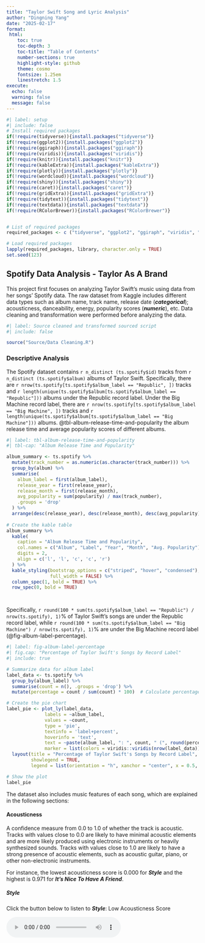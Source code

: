 ```yaml
---
title: "Taylor Swift Song and Lyric Analysis"
author: "Dingning Yang"
date: "2025-02-17"
format: 
 html:
    toc: true
    toc-depth: 3
    toc-title: "Table of Contents"
    number-sections: true
    highlight-style: github
    theme: cosmo
    fontsize: 1.25em
    linestretch: 1.5
execute:
  echo: false
  warning: false
  message: false
---
```


```r
#| label: setup
#| include: false
# Install required packages
if(!require(tidyverse)){install.packages("tidyverse")}
if(!require(ggplot2)){install.packages("ggplot2")}
if(!require(ggiraph)){install.packages("ggiraph")}
if(!require(viridis)){install.packages("viridis")}
if(!require(knitr)){install.packages("knitr")}
if(!require(kableExtra)){install.packages("kableExtra")}
if(!require(plotly)){install.packages("plotly")}
if(!require(wordcloud)){install.packages("wordcloud")}
if(!require(shiny)){install.packages("shiny")}
if(!require(caret)){install.packages("caret")}
if(!require(gridExtra)){install.packages("gridExtra")}
if(!require(tidytext)){install.packages("tidytext")}
if(!require(textdata)){install.packages("textdata")}
if(!require(RColorBrewer)){install.packages("RColorBrewer")}


# List of required packages
required_packages <- c ("tidyverse", "ggplot2", "ggiraph", "viridis", "knitr", "kableExtra", "plotly", "wordcloud", "shiny","caret","gridExtra", "tidytext", "textdata", "RColorBrewer")

# Load required packages
lapply(required_packages, library, character.only = TRUE)
set.seed(123)

```

## Spotify Data Analysis - Taylor As A Brand

This project first focuses on analyzing Taylor Swift's music using data from her songs' Spotify data. The raw dataset from Kaggle includes different data types such as album name, track name, release date (***categorical***); acousticness, danceability, energy, popularity scores (***numeric***), etc. Data cleaning and transformation were performed before analyzing the data.

```r
#| label: Source cleaned and transformed sourced script
#| include: false

source("Source/Data Cleaning.R")

```

### Descriptive Analysis

The Spotify dataset contains `r n_distinct (ts.spotify$id)` tracks from `r n_distinct (ts.spotify$album)` albums of Taylor Swift. Specifically, there are `r nrow(ts.spotify[ts.spotify$album_label == "Republic", ])` tracks and `r length(unique(ts.spotify$album[ts.spotify$album_label == "Republic"]))` albums under the Republic record label. Under the Big Machine record label, there are `r nrow(ts.spotify[ts.spotify$album_label == "Big Machine", ])` tracks and `r length(unique(ts.spotify$album[ts.spotify$album_label == "Big Machine"]))` albums. @tbl-album-release-time-and-popularity the album release time and average popularity scores of different albums.

```r
#| label: tbl-album-release-time-and-popularity
#| tbl-cap: "Album Release Time and Popularity"

album_summary <- ts.spotify %>%
  mutate(track_number = as.numeric(as.character(track_number))) %>% 
  group_by(album) %>%
  summarise(
    album_label = first(album_label),
    release_year = first(release_year),
    release_month = first(release_month),
    avg_popularity = sum(popularity) / max(track_number),
    .groups = 'drop'
  ) %>%
  arrange(desc(release_year), desc(release_month), desc(avg_popularity))
  
# Create the kable table
album_summary %>%
  kable(
    caption = "Album Release Time and Popularity",
    col.names = c("Album", "Label", "Year", "Month", "Avg. Popularity"),
    digits = 2,
    align = c('l', 'l', 'c', 'c', 'r')
  ) %>%
  kable_styling(bootstrap_options = c("striped", "hover", "condensed"),
                full_width = FALSE) %>%
  column_spec(1, bold = TRUE) %>%
  row_spec(0, bold = TRUE)




```

Specifically, `r round(100 * sum(ts.spotify$album_label == "Republic") / nrow(ts.spotify), 1)`% of Taylor Swift's songs are under the Republic record label, while `r round(100 * sum(ts.spotify$album_label == "Big Machine") / nrow(ts.spotify), 1)`% are under the Big Machine record label (@fig-album-label-percentage).

```r
#| label: fig-album-label-percentage
#| fig.cap: "Percentage of Taylor Swift's Songs by Record Label"
#| include: true

# Summarize data for album label
label_data <- ts.spotify %>%
  group_by(album_label) %>%
  summarise(count = n(), .groups = 'drop') %>%
  mutate(percentage = count / sum(count) * 100)  # Calculate percentage

# Create the pie chart
label_pie <- plot_ly(label_data, 
              labels = ~album_label, 
              values = ~count, 
              type = 'pie', 
              textinfo = 'label+percent', 
              hoverinfo = 'text', 
              text = ~paste(album_label, ": ", count, " (", round(percentage, 1), "%)", sep = ""),
              marker = list(colors = viridis::viridis(nrow(label_data)))) %>%
  layout(title = "Percentage of Taylor Swift's Songs by Record Label",
         showlegend = TRUE,
         legend = list(orientation = "h", xanchor = "center", x = 0.5, y = -0.2))

# Show the plot
label_pie

```


The dataset also includes music features of each song, which are explained in the following sections:

#### Acousticness

A confidence measure from 0.0 to 1.0 of whether the track is acoustic. Tracks with values close to 0.0 are likely to have minimal acoustic elements and are more likely produced using electronic instruments or heavily synthesized sounds. Tracks with values close to 1.0 are likely to have a strong presence of acoustic elements, such as acoustic guitar, piano, or other non-electronic instruments.

For instance, the lowest acousticness score is 0.000 for ***Style*** and the highest is 0.971 for ***It’s Nice To Have A Friend***.

##### Style

Click the button below to listen to ***Style***: Low Acousticness Score

<audio controls>

<source src="audio/Taylor Swift - Style.mp3" type="audio/mpeg">

Your browser does not support the audio element. </audio>

##### It's Nice To Have A Friend

Click the button below to listen to ***It's Nice To Have A Friend***: High Acousticness Score

<audio controls>

<source src="audio/Taylor Swift - It's Nice To Have A Friend.mp3" type="audio/mpeg">

Your browser does not support the audio element. </audio>

##### Summary

Specifically, the average acousticness score of Taylor Swift's songs is `r round(mean(ts.spotify$acousticness), 2)`(*SD* = `r round(sd(ts.spotify$acousticness, na.rm = TRUE), 1)`).

#### Danceability

Danceability describes how suitable a track is for dancing based on a combination of musical elements including tempo, rhythm stability, beat strength, and overall regularity. A value of 0.0 is least danceable and 1.0 is most danceable.

For instance, the lowest danceability score is 0.175 for ***epiphany*** and the highest is 0.897 for ***I Think He Knows***.

##### epiphany

Click the button below to listen to ***epiphany***: Low Danceability Score

<audio controls>

<source src="audio/Taylor Swift - epiphany.mp3" type="audio/mpeg">

Your browser does not support the audio element. </audio>

##### I Think He Knows

Click the button below to listen to ***I Think He Knows***: High Danceability Score

<audio controls>

<source src="audio/Taylor Swift - I Think He Knows.mp3" type="audio/mpeg">

Your browser does not support the audio element. </audio>

##### Summary
Specifically, the average danceability score of Taylor Swift's songs is `r round(mean(ts.spotify$danceability), 2)`(*SD* = `r round(sd(ts.spotify$danceability, na.rm = TRUE), 1)`).


#### Energy

Energy is a measure from 0.0 to 1.0 and represents a perceptual measure of intensity and activity. Typically, energetic tracks feel fast, loud, and noisy.

For instance, the lowest energy score is 0.118 for ***State Of Grace - Acoustic*** and the highest is 0.948 for ***Haunted***.

##### State Of Grace - Acoustic

Click the button below to listen to ***State Of Grace - Acoustic***: Low Energy Score

<audio controls>

<source src="audio/Taylor Swift - State Of Grace (Acoustic Version) (Taylor's Version).mp3" type="audio/mpeg">

Your browser does not support the audio element. </audio>

##### Haunted

Click the button below to listen to ***Haunted***: High Energy Score

<audio controls>

<source src="audio/Taylor Swift - Haunted.mp3" type="audio/mpeg">

Your browser does not support the audio element. </audio>

##### Summary
Specifically, the average energy score of Taylor Swift's songs is `r round(mean(ts.spotify$energy), 2)`(*SD* = `r round(sd(ts.spotify$energy, na.rm = TRUE), 1)`).


#### Liveness

Liveness detects the presence of an audience in the recording. Higher liveness values represent an increased probability that the track was performed live. A value above 0.8 provides strong likelihood that the track is live.

For instance, the lowest liveness score is 0.034 for ***I Knew You Were Trouble*** and the highest is 0.931 for ***Better Than Revenge - Live/2011***.

##### I Knew You Were Trouble

Click the button below to listen to ***I Knew You Were Trouble***: Low Liveness Score

<audio controls>

<source src="audio/Taylor Swift - I Knew You Were Trouble (Taylor's Version).mp3" type="audio/mpeg">


##### Better Than Revenge - Live/2011

Click the button below to listen to ***Better Than Revenge - Live/2011***: High Liveness Score

<audio controls>

<source src="audio/Taylor Swift - Better Than Revenge (Live2011).mp3" type="audio/mpeg">

##### Summary

Specifically, the average liveness score of Taylor Swift's songs is `r round(mean(ts.spotify$liveness), 2)`(*SD* = `r round(sd(ts.spotify$liveness, na.rm = TRUE), 1)`). It is notable that most albums have a liveness score close to 0, indicating that the majority of the songs are studio albums rather than live recordings. Nevertheless, it is possible that the same song may have different versions, such as live versions, acoustic versions, or remixes, which may have higher liveness scores. For instance, ***I Knew You Were Trouble*** has multiple live versions. Here is an example from reputation Stadium tour (Oct 19, 2018):

<video width="320" height="240" controls>
     <source src="audio/IKYWT live2018.mp4" type="video/mp4">
     Your browser does not support the video tag.
   </video>
   
   
#### Valence

A measure from 0.0 to 1.0 describing the musical positiveness conveyed by a track. Tracks with high valence sound more positive (e.g. happy, cheerful, euphoric), while tracks with low valence sound more negative (e.g. sad, depressed, angry).

For instance, the lowest valence score is 0.153 for ***Maroon*** and the highest is 0.943 for ***Shake It Off***.

##### Maroon

Click the button below to listen to ***Maroon***: Low Valence Score

<audio controls>

<source src="audio/Taylor Swift - Maroon.mp3" type="audio/mpeg">



##### Shake It Off

Click the button below to listen to ***Shake It Off***: High Valence Score

<audio controls>

<source src="audio/Taylor Swift - Shake It Off.mp3" type="audio/mpeg">

##### Summary

Specifically, the average valence score of Taylor Swift's songs is `r round(mean(ts.spotify$valence), 2)`(*SD* = `r round(sd(ts.spotify$valence, na.rm = TRUE), 1)`). This indicates that her songs are slightly skewed towards negative emotions. 


It is reasonable to conclude that the song ***Maroon*** has a low valence score based on the the lyrics and the muse of the song. Specifically, the lyrics are proven to be related to several plots in a book called "*The Seven Husbands of Evelyn Hugo*" by Taylor Jenkins Reid. The novel follows Evelyn rose from poverty to become a major star in the 1950s-60s, navigating the complicated world of Hollywood while hiding her true identity as a bisexual Cuban woman by seven marriages. "*The rust that grew between telephone*" is a metaphor for the distance between Evelyn and Celia when they experienced public love blackouts, and the "maroon" color is a symbol of both the joy they shared together (drinking wine) and pain that Evelyn has experienced. The book is claimed to be paralleled with Taylor Swift's life about her beard romantic relationships and love blackout with the New York muse Karlie Kloss. Karlie Kloss confirmed her identity as the ***Maroon*** muse by wearing the "Cheap Ass Rosé" bracelet to the Eras tour on Aug 9, 2023 in Los Angeles, which resembles the "roommate muse" in ***Maroon***. 

It is also easy to tell ***Shake It Off***  is a positive song if you listen to it!


***Note***: Loudness is not discussed here since all values are negative. Speechiness is not discussed here since all values are close to zero. Tempo is not considered in the popularity score prediction since it is unrelated. 

### Popularity Score Predictors

#### Record Labels

Taylor Swift left Big Machine Records, her original label since age 15, and signed with Universal Music Group's Republic Records in November 2018. This move came after her contract with Big Machine expired. Taylor wanted to own her master recordings, which Big Machine wouldn't allow. After leaving, Big Machine sold her back catalog to Scooter Braun's company, leading to a public dispute. Unable to buy back her masters, Taylor began re-recording her first six albums (i.e., Taylor's Version) to regain control of her work. This section presents the popularity scores of Taylor Swift's songs under different record labels, aiming to see if her control over her work affects the popularity of her songs.

```r
#| label: ANOVA for popularity scores by record label
#| include: false

# Perform ANOVA for popularity scores by record label
anova_pop_label <- aov(popularity ~ album_label, data = ts.spotify)
summary (anova_pop_label)
summary_label_effect <- summary(anova_pop_label)[[1]]

# Check effect size
SSbetween <- summary_label_effect$`Sum Sq`[1]  # Sum of squares for the factor
SStotal <- sum(summary_label_effect$`Sum Sq`)  # Total sum of squares

eta_squared <- SSbetween / SStotal

# Round to 3 decimal places
eta_squared_rounded <- round(eta_squared, 3)


```

One-way ANOVA results indicated significant differences were found between record labels' impacts on popularity scores (@fig-popularity-by-label). Specifically, songs under the Big Machine label showed lower popularity scores than under the Republic label ($M_{\text{Big Machine}} = `r round(mean(ts.spotify$popularity[ts.spotify$album_label == "Big Machine"]), 2)`$ vs. $M_{\text{Republic}} = `r round(mean(ts.spotify$popularity[ts.spotify$album_label == "Republic"]), 2)`$; *F*(`r summary_label_effect$Df[1]`, `r summary_label_effect$Df[2]`) = `r round(summary_label_effect$"F value"[1], 2)`; *p* `r if(summary_label_effect$"Pr(>F)"[1] < 0.001) "< 0.001" else paste("=", sprintf("%.3f", summary_label_effect$"Pr(>F)"[1]))`, η² = `r eta_squared_rounded`). It indicates that approximately 46.5% of the variance in popularity scores can be explained by the difference in record labels (Big Machine vs. Republic), suggesting that Taylor Swift's control over her work has a significant impact on the popularity of her songs. The ownership not only allows her to re-record her songs but also to control the distribution and promotion of her music, which may contribute to the higher popularity scores under the Republic label. It is notable that the re-record versions are generally promoted by fans as a way to support Taylor Swift's ownership of her work. This also reflects Taylor's determination to regain control of her work and the revolutionary impact of her move on the music industry.




```r
#| label: fig-popularity-by-label
#| fig.cap: "Popularity Scores by Record Label"

# Define the theme
theme.clean <- function(){
  theme_bw()+
    theme(axis.text.x = element_text(size = 12, vjust = 1, hjust = 1),
          axis.text.y = element_text(size = 12),
          axis.title.x = element_text(size = 14, face = "plain"),             
          axis.title.y = element_text(size = 14, face = "plain"),
          panel.grid.major.x = element_blank(),                                          
          panel.grid.minor.x = element_blank(),
          panel.grid.minor.y = element_blank(),
          panel.grid.major.y = element_blank(),  
          plot.margin = unit(c(0.5, 0.5, 0.5, 0.5), units = , "cm"),
          plot.title = element_text(size = 16, vjust = 1, hjust = 0.5),
          plot.caption = element_text (size = 8,vjust = 1, hjust = 0.9),
          legend.text = element_text(size = 12, face = "italic"),          
          legend.position = "right")}

# Create the boxplot

label_effect_boxplot <- ggplot(ts.spotify, aes(album_label, popularity)) + 
  geom_boxplot(aes(fill = album_label)) +
  theme_bw() +
  scale_fill_manual(values = c("#f6ed95", "#800000")) +               
  scale_colour_manual(values = c("#f6ed95", "#800000")) + 
  labs(title = "Record Label Comparison of Song Popularity Impacts", 
       x = "Record Label", y = "Song Popularity Score") +
  theme.clean()+
  theme(axis.text.x = element_text(hjust = 0.5))+
  scale_y_continuous(breaks = seq(floor(min(ts.spotify$popularity)), 
                                  ceiling(max(ts.spotify$popularity)), by = 10)) +
  stat_summary(fun = mean, geom = "point", color = "black", size = 3, shape = 18, 
               position = position_dodge(0.75), aes(shape = "Mean"), 
               show.legend = FALSE) +  
  stat_summary(fun = mean, geom = "text", aes(label = round(after_stat(y), 2)), 
               color = "white", vjust = -1, position = position_dodge(0.75), 
               size = 3.5, show.legend = FALSE) +
  labs(fill = "Record Label") 

print (label_effect_boxplot)


```


#### Music Features

This section aims to observe how different music features contribute to song popularity and predict the popularity scores of Taylor Swift's songs using different music features. Specifically, the following features are considered: acousticness, danceability, energy, liveness, and valence.

##### History data: Descriptive Regression

This section presents the linear regression based on Spotify history data, focusing on existing dataset to describe the correlations between popularity scores and music features. 
```r
#| label: Descriptive linear regression model for popularity scores
#| include: false

features <- c("acousticness", "danceability", "energy", "liveness", "valence")
data_history <- ts.spotify[, c("popularity", features)]

# Build the multiple linear regression model
model_history <- lm(popularity ~ ., data = data_history)

# View the summary of the model
summary(model_history)

```

The multiple linear regression analysis revealed that `r sum(summary(model_history)$coefficients[-1, 4] < 0.05)` out of 5 predictors were significantly associated with popularity scores (*F*(`r summary(model_history)$fstatistic[2]`, `r summary(model_history)$fstatistic[3]`) = `r round(summary(model_history)$fstatistic[1], 2)`, *p* < .001, *R*² = `r round(summary(model_history)$r.squared, 3)`). Specifically, liveness (β = `r round(coef(model_history)["liveness"], 2)`, *p* < .001) and valence (β = `r round(coef(model_history)["valence"], 2)`, *p* = `r round(summary(model_history)$coefficients["valence", 4], 3)`) were significantly associated with popularity, while acousticness (β = `r round(coef(model_history)["acousticness"], 2)`, *p* = `r round(summary(model_history)$coefficients["acousticness", 4], 3)`), danceability (β = `r round(coef(model_history)["danceability"], 2)`, *p* = `r round(summary(model_history)$coefficients["danceability", 4], 3)`), and energy (β = `r round(coef(model_history)["energy"], 2)`, *p* = `r round(summary(model_history)$coefficients["energy", 4], 3)`) were not significant predictors. The model explained approximately 5% of the variance in popularity scores, indicating a relatively small effect size. The results suggest that liveness and valence are more likely to influence the popularity of Taylor Swift's songs than acousticness, danceability, and energy. 

The multiple linear regression model can be expressed as:

$$
\text{Popularity} = \beta_0 + \beta_1(\text{Acousticness}) + \beta_2(\text{Danceability}) + \beta_3(\text{Energy}) + \beta_4(\text{Liveness}) + \beta_5(\text{Valence}) + \epsilon
$$

Where:

$$
\begin{aligned}
\beta_0 &= `r round(coef(model_history)[1], 2)` \text{ (Intercept)} \\
\beta_1 &= `r round(coef(model_history)["acousticness"], 2)` \\
\beta_2 &= `r round(coef(model_history)["danceability"], 2)` \\
\beta_3 &= `r round(coef(model_history)["energy"], 2)` \\
\beta_4 &= `r round(coef(model_history)["liveness"], 2)` \\
\beta_5 &= `r round(coef(model_history)["valence"], 2)` \\
\epsilon &= \text{Error term}
\end{aligned}
$$

@fig-feature-popularity-regression-history illustrates the relationship between popularity scores and music features based on the multiple linear regression model. Specifically, liveness and valence are negatively associated with popularity scores. The negative relationship between liveness and popularity scores suggests that songs with a higher probability of being live recordings are less popular. It is reasonable since most albums are studio albums rather than live recordings. Another reason is that most live recordings are under the Big Machine label, which has lower popularity scores. 

The negative relationship between valence and popularity scores indicates that songs with more negative emotions are more popular. This is consistent with the previous analysis, which showed that Taylor Swift's songs are slightly skewed towards negative emotions. As a 16-year Swiftie (Gaylor), I can better emotionally resonate with Taylor's songs related to her personal life, which often involves negative emotions. Many lyrics can reflect my own experiences and challenges in life, making me feel understood and less alone. This emotional connection may contribute to the popularity of songs with negative emotions. It is not necessarily the case that negative emotions are more popular, but rather that they are more relatable and emotionally impactful. All in all, we have to experience complicated emotions to feel alive. 




```r
#| label: fig-feature-popularity-regression-history
#| fig.cap: "Multiple Linear Regression Model for Popularity Scores (History Data)"
#| include: true

# Create a function to generate a plot for each predictor
plot_predictor <- function(data, x_var, y_var = "popularity", model) {
  ggplot(ts.spotify, aes_string(x = x_var, y = y_var)) +
    geom_point(alpha = 0.2, color = "#0073cf") +  
    geom_smooth(method = "lm", se = FALSE, color = "#800000") +
    labs(x = x_var, y = "Popularity") +
    theme_minimal() +
    theme(plot.title = element_text(hjust = 0.5)) +  
    ggtitle(paste("Popularity vs", x_var)) +
    annotate("label", x = Inf, y = -Inf, 
             label = paste("β =", round(coef(model)[x_var], 2)),
             hjust = 1, vjust = 0,
             fill = "white", alpha = 0.8)  
}

# Create a list of plots for each predictor
plots <- lapply(c("acousticness", "danceability", "energy", "liveness", "valence"), 
                function(x) plot_predictor(ts.spotify, x, model = model_history))

# Arrange the plots in a grid
grid_plot <- do.call(grid.arrange, c(plots, ncol = 2, top = "Relationship between Popularity and Music Features"))


```




##### Predictive Analysis

This section aims to predict the popularity scores of Taylor Swift's songs using different music features. Specifically, the dataset is split into training and testing sets, and a linear regression model is built using the training set. The model is then evaluated using the testing set, and the feature importance is visualized.


```r
#| label: Predictive linear regression model for popularity scores
#| include: false

features <- c("acousticness", "danceability", "energy", "liveness", "valence")
data_predictive <- ts.spotify[, c("popularity", features)]

# Split the data into training and testing sets
set.seed(123)  
trainIndex <- createDataPartition(data_predictive$popularity, p = 0.8, list = FALSE)
train_data <- data_predictive[trainIndex, ]
test_data <- data_predictive[-trainIndex, ]

# Build the linear regression model
model_predictive <- lm(popularity ~ ., data = train_data)

# Evaluate the model
# Make predictions on the test set
predictions <- predict(model_predictive, newdata = test_data)

# Calculate RMSE (Root Mean Square Error)
rmse <- sqrt(mean((test_data$popularity - predictions)^2))

# Calculate R-squared
r_squared <- summary(model_predictive)$r.squared

# Print model summary and evaluation metrics
summary(model_predictive)
cat("RMSE:", rmse, "\n")
cat("R-squared:", r_squared, "\n")


```

The multiple linear regression analysis revealed that `r sum(summary(model_predictive)$coefficients[-1, 4] < 0.05)` out of 5 predictors were significantly associated with popularity scores (*F*(`r summary(model_predictive)$fstatistic[2]`, `r summary(model_predictive)$fstatistic[3]`) = `r round(summary(model_predictive)$fstatistic[1], 2)`, *p* < .001, *R*² = `r round(summary(model_predictive)$r.squared, 3)`). Specifically, liveness (β = `r round(coef(model_predictive)["liveness"], 2)`, *p* < .001) and valence (β = `r round(coef(model_predictive)["valence"], 2)`, *p* = `r round(summary(model_predictive)$coefficients["valence", 4], 3)`) were significantly associated with popularity, while acousticness (β = `r round(coef(model_predictive)["acousticness"], 2)`, *p* = `r round(summary(model_predictive)$coefficients["acousticness", 4], 3)`), danceability (β = `r round(coef(model_predictive)["danceability"], 2)`, *p* = `r round(summary(model_predictive)$coefficients["danceability", 4], 3)`), and energy (β = `r round(coef(model_predictive)["energy"], 2)`, *p* = `r round(summary(model_predictive)$coefficients["energy", 4], 3)`) were not significant predictors. The model explained `r round(summary(model_predictive)$r.squared * 100, 1)`% of the variance in popularity scores. The visualization will be almost the same with the descriptive regression in the previous section. 

The multiple linear regression model can be expressed as:

$$
\text{Popularity} = \beta_0 + \beta_1(\text{Acousticness}) + \beta_2(\text{Danceability}) + \beta_3(\text{Energy}) + \beta_4(\text{Liveness}) + \beta_5(\text{Valence}) + \epsilon
$$

Where:

$$
\begin{aligned}
\beta_0 &= `r round(coef(model_predictive)[1], 2)` \text{ (Intercept)} \\
\beta_1 &= `r round(coef(model_predictive)["acousticness"], 2)` \\
\beta_2 &= `r round(coef(model_predictive)["danceability"], 2)` \\
\beta_3 &= `r round(coef(model_predictive)["energy"], 2)` \\
\beta_4 &= `r round(coef(model_predictive)["liveness"], 2)` \\
\beta_5 &= `r round(coef(model_predictive)["valence"], 2)` \\
\epsilon &= \text{Error term}
\end{aligned}
$$

## Sentiment Analysis of Lyrics - Taylor As A Person

The second part of this project focuses on analyzing Taylor Swift's lyrics using sentiment analysis. The Spotify dataset provides measurement of Taylor's music in the industry by popularity scores, but it does not capture the essence of her music and the emotions she conveys through her lyrics. When we dive deep into Taylor's narratives, we can better understand her as a person and resonate with her work. 


***"Let me say it again, louder for those in the back...We think we know someone, but the truth is that we only know the version of them that they have chosen to show us."***

——Reputation [Prologue] by Taylor Swift

![Reputation Prologue](Image/Fig 04_Reputation Prologue.jpg)

The Reputation prologue is one of my favorite quotes from Taylor Swift. It reflects the complexity of human nature and the different versions of ourselves we present to the world. Taylor Swift is known for her storytelling and emotional depth in her lyrics, which often reflect her personal experiences and emotions. Nevertheless, it is essential to recognize that different people may interpret her lyrics differently based on their own experiences, values, and perspectives. This section aims to analyze Taylor's lyrics combining her personal life changes to better understand her as a person. 


### The Miserable Track 5

According to Taylor, the fifth track is usually her most emotional, vulnerable, and raw track on the album. A Reddit user named u/LaraEligia once described the track 5 as "***the track that punches you in the face calls you names kicks you in the stomach punctures your spleen with a kitchen knife and leaves you bleeding to death***". 

#### Track 5 and Valence Score Table

@tbl-track-5-valence shows the track 5 of each album and the corresponding valence score. It is true that most track 5s have a low valence score. Scores higher than 0.5 (i.e., skewed to positive emotions) include only ***All You Had To Do Was Stay*** from ***1989***, which is a song with relatively positive melody. The ***Holy Ground*** from ***reputation Stadium Tour Surprise Song Playlist*** does not count because it is a live recording album rather than a typical studio album.

```r
#| label: tbl-track-5-valence
#| tbl-cap: "Track 5 of Each Album and Valence Score"

# Extract track 5 from each album
track_5_data <- ts.spotify %>%
  filter(track_number == 5) %>%
  select(album, track_name, valence) %>%
  arrange(valence) 

# Create the table
track_5_table <- kable(track_5_data, 
                       col.names = c("Album", "Track 5", "Valence Score"),
                       align = c("l", "l", "c"),
                       digits = 3) %>%
  kable_styling(bootstrap_options = c("striped", "hover"),
                full_width = FALSE,
                position = "center") %>%
  column_spec(1:2, width = "12em") %>%
  column_spec(3, width = "8em", bold = TRUE) %>%
  row_spec(0, bold = TRUE, color = "white", background = "#0073CF")

# Display the table
track_5_table

```



#### Track 5 and Valence Score Analysis

```r
#| label: track-5-t-test
#| include: false

# Prepare the data
ts.spotify$is_track_5 <- ifelse(ts.spotify$track_number == 5, "Track 5", "Other Tracks")

# Perform t-test
t_test_result <- t.test(valence ~ is_track_5, data = ts.spotify)

# Perform Wilcoxon test (non-parametric alternative)
wilcox_test_result <- wilcox.test(valence ~ is_track_5, data = ts.spotify)

# Calculate mean valence for track 5 and other tracks
mean_valence_track5 <- mean(ts.spotify$valence[ts.spotify$track_number == 5], na.rm = TRUE)
mean_valence_others <- mean(ts.spotify$valence[ts.spotify$track_number != 5], na.rm = TRUE)




```

The analysis comparing the valence scores of track 5 to other tracks revealed `r ifelse(t_test_result$p.value < 0.05, "a significant", "no significant")` difference (t(`r round(t_test_result$parameter, 1)`) = `r round(t_test_result$statistic, 2)`, *p* = `r round(t_test_result$p.value, 3)`). The mean valence score for track 5 was `r round(mean_valence_track5, 3)`, compared to `r round(mean_valence_others, 3)` for other tracks. @fig-track-5-valence-boxplot illustrates the comparison of valence scores between track 5 and other tracks. The results suggest that track 5 tends to have lower valence scores than other tracks with more data point proportion condensed at the lower end, supporting that track 5 is often the most vulnerable, emotional, and raw track on Taylor Swift's albums.


```r
#| label: fig-track-5-valence-boxplot
#| fig.cap: "Valence Scores of Track 5 vs. Other Tracks"
#| include: true
#| warning: false

# Calculate means for annotation
mean_valence <- ts.spotify %>%
  group_by(is_track_5) %>%
  summarize(mean_valence = mean(valence, na.rm = TRUE))

custom_colors_track <- c("Track 5" = "lightyellow", "Other Tracks" = "lightblue")

# Create the plot
track_5_box <- ggplot(ts.spotify, aes(x = is_track_5, y = valence, fill = is_track_5)) +
  geom_boxplot(alpha = 0.7, outlier.shape = NA) +  
  geom_jitter(width = 0.2, alpha = 0.2, color = "darkgrey") +
  stat_summary(fun = mean, geom = "point", shape = 18, size = 4, color = "#800000") +
  geom_text(data = mean_valence, aes(y = mean_valence, label = round(mean_valence, 3)),
            vjust = -1, color = "#800000") +
  labs(title = "Comparison of Valence Scores: Track 5 vs. Other Tracks",
       x = "Track Position", y = "Valence Score") +
  theme.clean() +
  theme(axis.text.x = element_text(hjust = 0.5))+
  scale_fill_manual(values = custom_colors_track)+
  labs(fill = "Track Position") 

# Add t-test results to the plot
track_5_box <- track_5_box + annotate("text", x = 1.5, y = max(ts.spotify$valence, na.rm = TRUE),
                  label = paste("t-test p-value =", format.pval(t_test_result$p.value, digits = 3)),
                  hjust = 0.5, vjust = 1)

# Display the plot
print(track_5_box)





```






### Sentiment Analysis of Lyrics

This section aims to analyze the sentiment of Taylor Swift's lyrics using sentiment analysis based on 11 studio albums. 


```r
#| label: Sentiment analysis of Taylor Swift's lyrics by album
#| include: false

# Create a named vector for album name replacements
album_replacements <- c(
  "TSW" = "TS1: Taylor Swift",
  "FER" = "TS2: Fearless",
  "SPN" = "TS3: Speak Now",
  "RED" = "TS4: Red",
  "NEN" = "TS5: 1989",
  "REP" = "TS6: Reputation",
  "LVR" = "TS7: Lover",
  "FOL" = "TS8: Folklore",
  "EVE" = "TS9: Evermore",
  "MID" = "TS10: Midnights",
  "TPD" = "TS11: The Tortured Poets Department"
)

# Load the lyrics data
lyrics_data <- read_tsv("data/ts.lyric.tsv", 
                        col_names = c("album_name", "lyric_content")) %>%
  mutate(album_name = str_extract(album_name, "^[^:]+")) %>%  
  filter(!is.na(lyric_content)) %>% 
  filter(!str_detect(album_name, "^OTH")) %>% 
  mutate(album_name = recode(album_name, !!!album_replacements)) 

# Preprocess the data
lyrics_tokens <- lyrics_data %>%
  unnest_tokens(word, lyric_content)

# Perform sentiment analysis
sentiments <- get_sentiments("bing")

lyrics_sentiment <- lyrics_tokens %>%
  inner_join(sentiments) %>%
  count(album_name, sentiment) %>%
  pivot_wider(names_from = sentiment, values_from = n, values_fill = 0) %>%
  mutate(sentiment_score = positive - negative,
         album_order = as.numeric(str_extract(album_name, "\\d+"))) %>%  
  arrange(album_order)  # Arrange by album number to facilitate later visualization

# Average sentiment score by album
album_sentiment <- lyrics_sentiment %>%
  group_by(album_name) %>%
  summarize(avg_sentiment = mean(sentiment_score)) %>%
  mutate(album_order = as.numeric(str_extract(album_name, "\\d+"))) %>%
  arrange(album_order)

```




The sentiment analysis of Taylor Swift's lyrics by album is presented in @tbl-sentiment-analysis-by-album and @fig-sentiment-analysis-by-album . The sentiment scores are based on the BING lexicon, which categorizes words as positive or negative. The sentiment score is calculated as the difference between the number of positive and negative words in the lyrics. Positive values indicate more positive sentiment, while negative values indicate more negative sentiment. The absolute value of the sentiment score reflects the intensity of the sentiment.

The average sentiment scores by album are shown below:



```r
#| label: tbl-sentiment-analysis-by-album
#| tbl-cap: "Sentiment Analysis of Taylor Swift's Lyrics by Album"
#| include: true

# Define album colors by album's corresponding hex palette
album_colors <- c(
  "TS1: Taylor Swift" = "#00a3ad",
  "TS2: Fearless" = "#f6ed95",
  "TS3: Speak Now" = "#513163",
  "TS4: Red" = "#951e1a",
  "TS5: 1989" = "#789ac0",
  "TS6: Reputation" = "#000000",
  "TS7: Lover" = "#fdc0cc",
  "TS8: Folklore" = "#7f7f7f",
  "TS9: Evermore" = "#cc621b",
  "TS10: Midnights" = "#1e0c6e",
  "TS11: The Tortured Poets Department" = "#edebe7"
)

# Function to determine text color based on background
get_text_color <- function(bg_color) {
  if (mean(col2rgb(bg_color)) > 128) {
    return("black")
  } else {
    return("white")
  }
}

# Create a kable
sentiment_table <- album_sentiment %>%
  select(Album = album_name, `Average Sentiment` = avg_sentiment) %>%
  kbl(caption = "Average Sentiment Scores by Album",
      digits = 3,
      align = c("l", "c")) %>%
  kable_classic(full_width = FALSE, html_font = "Arial", font_size = 14) %>%
  row_spec(0, bold = TRUE, color = "white", background = "#4E79A7") %>%
  column_spec(1, width = "15em", bold = TRUE) %>%
  column_spec(2, width = "10em") %>%
  add_header_above(c(" " = 1, "Sentiment Analysis" = 1)) %>%
  footnote(general = "Based on BING lexicon sentiment analysis",
           general_title = "Note:",
           footnote_as_chunk = TRUE)


# Apply custom colors to each row
for (i in 1:nrow(album_sentiment)) {
  bg_color <- album_colors[album_sentiment$album_name[i]]
  text_color <- get_text_color(bg_color)
  sentiment_table <- sentiment_table %>%
    row_spec(i, background = bg_color, color = text_color)
}

# Display the table
sentiment_table




```


```r
#| label: fig-sentiment-analysis-by-album
#| fig.cap: "Average Sentiment Scores of Taylor Swift's Lyrics by Album"
#| include: true


# Create a bar plot of average sentiment by album

sentiment_plot <- ggplot(album_sentiment, aes(x = reorder(album_name, avg_sentiment), y = avg_sentiment, fill = album_name)) +
  geom_bar(stat = "identity") +
  scale_fill_manual(values = album_colors) +
  coord_flip() +
  labs(title = "Average Sentiment Score by Album",
       x = "Album",
       y = "Average Sentiment Score") +
  theme_minimal() +
  theme(axis.text.y = element_text(size = 8),
        legend.position = "none") 

# Display the plot
print(sentiment_plot)


```



@fig-sentiment-progress-by-album illustrates the progression of sentiment scores across Taylor Swift's albums by a line chart. It is notable that all of the first seven albums have positive sentiment scores, though featuring flunctuations from album to album. However, all recent four albums have negative sentiment scores (with evermore has a slightly positive score), indicating a shift in the emotional tone of Taylor Swift's lyrics. This shift may reflect her changing perspectives and evolving experiences over time. The sentiment progression of Taylor Swift's lyrics provides insights into her emotional journey, allowing listeners to connect with her music on a deeper level.






```r
#| label: fig-sentiment-progress-by-album
#| fig.cap: "Sentiment Progression of Taylor Swift's Lyrics by Album"
#| include: true


# Define album colors, order, and release years
album_line <- tibble(
  album_name = c(
    "TS1: Taylor Swift", "TS2: Fearless", "TS3: Speak Now", "TS4: Red", "TS5: 1989",
    "TS6: Reputation", "TS7: Lover", "TS8: Folklore", "TS9: Evermore", "TS10: Midnights",
    "TS11: The Tortured Poets Department"
  ),
  release_year = c(2006, 2008, 2010, 2012, 2014, 2017, 2019, 2020, 2020, 2022, 2024),
  color = c(
    "#00a3ad", "#f6ed95", "#513163", "#951e1a", "#789ac0", "#000000", 
    "#fdc0cc", "#7f7f7f", "#cc621b", "#1e0c6e", "#edebe7"
  )
)

# Merge album_data with album_sentiment
album_sentiment_timeline <- album_sentiment %>%
  left_join(album_line, by = "album_name") %>%
  arrange(release_year) %>%
  mutate(album_name = factor(album_name, levels = album_line$album_name))

# Create the line chart
sentiment_timeline_plot <- ggplot(album_sentiment_timeline, 
                                  aes(x = release_year, y = avg_sentiment, group = 1)) +
  geom_line(color = "gray", size = 1) +
  geom_point(aes(color = album_name), size = 4) +
  scale_color_manual(values = setNames(album_line$color, album_line$album_name)) +
  scale_x_continuous(breaks = album_sentiment_timeline$release_year) +
  labs(title = "Sentiment Change Across Taylor Swift's Albums",
       x = "Release Year",
       y = "Average Sentiment Score",
       color = "Album") +
  theme_minimal() +
  theme(axis.text.x = element_text(angle = 45, hjust = 1),
        legend.position = "right",
        plot.title = element_text(hjust = 0.5, face = "bold"))

# Display the plot
print(sentiment_timeline_plot)








```

There are multiple factors that may contribute to the shift in sentiment scores across Taylor Swift's albums. For instance, the transition from country to pop music (1989) may have influenced the emotional tone of her lyrics, focusing more on sophisticated and complicated emotions rather than depicting pure love life. The personal experiences and relationships she went through during each album's creation may also have played a significant role. Apart from these, the Hollywood industry and the public's perception of her may have influenced her emotional state and the themes she explores in her music. For instance, the industry, media, and fans' reactions and expectations to her personal life, relationships, body image, and political values may have impacted her emotional well-being and the sentiments she conveys in her lyrics. It is difficult for her to be perfectly happy when she is constantly under public scrutiny and facing challenges in her personal life. She was often portrayed as a "victim" of men and the industry in the media, which may have influenced her emotional state. 

From my perspective, music before ***reputation*** serves more for "Taylor as a brand", which reflects more exploration on music styles. ***1989*** is a turning point for Taylor Swift, which marks her transition from country to pop music. It is also notable that Taylor met Karlie Kloss during the ***1989*** era, and Karlie is the one who persuaded Taylor to move to New York City. This is the reason why Karlie is recognized as the muse in New York in later albums. ***reputation*** is a significant album for Taylor Swift, which marks her transformation from "America's Sweetheart" to a "Reputation" queen. Part of the album is a response to the media and public's perception of her, which is a turning point for her to take control of her narrative, including her control over her work by leaving Big Machine Records. It is also notable that the love life in ***reputation*** is more about her relationship with Karlie Kloss as a secret love:


<embed src="source/Reputation is about Karlie Kloss.pdf" type="application/pdf" width="100%" height="600px" />



***Lover*** is a significant album for Taylor Swift, which features a high volumn of queer representations, metaphors, and symbols. It is rumored that Taylor intended to come out as bisexual during the Lover era but failed to do so due to complicated political reasons, which also contributes to the love blackout of Taylor and Karlie. 


![Lover Era Queerness](Image/Fig 08_Lover Era Queerness.jpg)

It is not difficult to infer that the steep progression to negative sentiment scores in ***Folklore*** and ***Evermore*** is related to the love blackout of Taylor and Karlie, as well as her failure to come out. The ***Midnights*** and ***The Tortured Poets Department*** are the most recent albums, which features more intense negative emotions. The sister albums ***Folklore*** and ***Evermore*** combines myths, fairy tales, and personal experiences, which reflects Taylor's exploration of her inner world and the complexity of her life. It is worth mentioning that the queer representation in ***Folklore*** and ***Evermore*** is more subtle, implicit, and miserable, which is different from the explicit queer representation in ***Lover***. For instance, ***Seven*** features a lyric of "Come live with me then you won't have to cry or hide in the closet", which is a metaphor of hiding sexuality. ***Evermore*** features more historical queer evidence. For instance, ***Cowboy Like Me*** mirrors the forbidden love between two cowboys in the movie ***Brokeback Mountain***, while the "hairpin" metaphor in ***Right where you left me*** is a symbol of queer people recognizing each other during the Stonewall era. ***Ivy*** is absolutely Taylor's most queer song forever, which dedicates to Emily Dickinson. 

Click the button below to listen to ***Ivy***:

<audio controls>

<source src="audio/Taylor Swift - ivy.mp3" type="audio/mpeg">

Your browser does not support the audio element. </audio>



![Fail to Come Out](Image/Fig 09_Failed come out.webp)




### Easter Eggs: Can Wordclouds Reveal Taylor's Secrets?


This section aims to analyze the lyrics of Taylor Swift's songs using word clouds to identify common themes. Word clouds are visual representations of text data that highlight the most frequently used words. By analyzing the word clouds of Taylor Swift's lyrics, we can gain insights into the themes, emotions, and symbols that are prevalent in her music. To get a better understanding of the sentiment of Taylor Swift's lyrics, I only include words that are not neutral and have a frequency of more than 2. The sentiment word clouds are generated for each album, providing a visual representation of the most frequently used positive and negative words in Taylor Swift's songs. The word clouds are based on the sentiment lexicon from the BING lexicon, which categorizes words as positive or negative. The sentiment word clouds in @fig-sentiment-wordclouds presents the sentiment words in Taylor Swift's lyrics by album: 


```r
#| label: Generate sentiment word clouds for each album
#| include: false

# Load sentiment lexicon
sentiment_lexicon <- get_sentiments("bing")

lyrics_tokens <- lyrics_data %>%
  unnest_tokens(word, lyric_content) %>%
  inner_join(sentiment_lexicon) %>%  
  filter(!word %in% c("like", "well", "love", "miss", "yeah", "oh", "uh", "hey", "ooh"))

create_sentiment_wordcloud <- function(album_name) {
  album_words <- lyrics_tokens %>%
    filter(album_name == !!album_name) %>%
    count(word, sentiment, sort = TRUE) %>%
    filter(n > 2)  # Adjust this number to include more or fewer words
  
# Choose a color palette from RColorBrewer
  color_palette <- brewer.pal(8, "Dark2")  # You can change "Dark2" to other palettes
  
  wordcloud::wordcloud(words = album_words$word, 
                       freq = album_words$n, 
                       min.freq = 1,
                       max.words = 200,
                       random.order = FALSE, 
                       rot.per = 0.35, 
                       scale = c(5, 0.5),
                       colors = color_palette)
}

# Create word clouds for each album
album_names <- unique(lyrics_data$album_name)

for (album in album_names) {
  png(filename = paste0("sentiment_wordcloud_", gsub("[::]", "_", album), ".png"), 
      width = 1500, height = 1500, res = 300)  # Significantly increased size and resolution
  create_sentiment_wordcloud(album)
  dev.off()
}


```


```r
#| label: fig-sentiment-wordclouds
#| fig.cap: "Sentiment Word Clouds of Taylor Swift's Lyrics by Album"
#| include: true
#| fig-subcap:
#|   - "Taylor Swift"
#|   - "Fearless"
#|   - "Speak Now"
#|   - "Red"
#|   - "1989"
#|   - "Reputation"
#|   - "Lover"
#|   - "Folklore"
#|   - "Evermore"
#|   - "Midnights"
#|   - "The Tortured Poets Department"
#| layout-ncol: 2
#| fig-width: 10
#| fig-height: 10
#| out-width: "100%" 



# List of album names
album_names <- c("TS1: Taylor Swift", "TS2: Fearless", "TS3: Speak Now", 
                 "TS4: Red", "TS5: 1989", "TS6: Reputation", 
                 "TS7: Lover", "TS8: Folklore", "TS9: Evermore", 
                 "TS10: Midnights", "TS11: The Tortured Poets Department")

# Display the generated images
knitr::include_graphics(paste0("sentiment_wordcloud_", gsub("[::]", "_", album_names), ".png"))





```

It is interesting to observe the sentiment word clouds of Taylor Swift's lyrics by album. ***Taylor Swift*** and ***Fearless*** reflect Taylor's youthful optimism and romantic idealism. Words like “beautiful,” “perfect,” “right,” and “fall” dominate, suggesting themes of first love, innocence, and hope. There is a sense of positivity and naivety, with occasional mentions of heartbreak (“sorry,” “losing”).


***Speak Now*** introduces more conflict and emotional complexity. Words like “confessions,” “bad,” and “foolish” indicate a growing awareness of the difficulties in relationships. However, positive words like “magic” and “right” reveal lingering traces of youthful optimism.

***Red*** captures the intensity of love and heartbreak. Words like “break,” “better,” and “hate” highlight emotional turbulence, while “darling” and “loving” hint at deep emotional connections. This album marks a shift toward more mature themes of vulnerability and passion.

***1989*** represents an era of reinvention and empowerment. Words like “shake,” “welcome,” and “clear” suggest confidence and freedom. The album shows a sense of resilience and optimism, with tracks celebrating independence and self-expression, marking Taylor's shift from country to pop music, as well as a new beginning in New York City.

***Reputation***, on the other hand, is darker and more defensive, as seen in words like “mad,” “delicate,” and “crazy” This album reflects themes of betrayal, self-preservation, and reclaiming power in the face of criticism, showing Taylor’s evolution into a more assertive and self-aware artist.

***Lover*** shifts back toward warmth and positivity. Words like “bless,” “darling,” and “right” reflect themes of love and gratitude. The album feels celebratory, exploring the joy of romance while acknowledging its imperfections. This is consistent with her coming out plan during the ***Lover*** era.


***Folklore*** and ***Evermore*** mark a departure from personal storytelling to fictional narratives and introspection. Words like “mad,” “worst,” “ruining,” and “lose” in Folklore suggest a reflective and imaginary tone skewed to negative emotions, while “happiness” and “better” in Evermore indicate a balance between sorrow and hope. I can't stop thinking about songs like ivy and gold rush, which are absolutely beautiful... Both albums delve into themes of regret, longing, and existential musings, showing Taylor's lyrical maturity.


***Midnights*** revisits deeply personal themes. Words like “sweet,” “hurts,” and “problem” suggest a blend of introspection, vulnerability, and romantic musings. The album feels intimate, with a mix of lighthearted and contemplative emotions.

***The Tortured Poets Department*** features words like “fuck,” “die,” and “lost,” indicating an extremely negative emotion release. It is notable that this album is based on Taylor's most intimate emotions. She created five playlists to mark the five phases of heartbreaking on Apple Music before the release of the album. Both track names and lyrics reflect depressed emotions. For instance, "I can do it with a broken heart" as the song name or "Am I allowed to cry?" as the lyric. I would say this album is Taylor's saddest album (you can also tell from the sentiment score!). The album explores different themes, such as hidden sexuality, the restraint from the fan community and family members, as well as general mental health problems. I feel like this album is an expansion of Midnights, which is also intimate, personal, and delicate. 


## Ending
Taylor is good at employing intertextuality, metaphors, and symbols in her lyrics, which makes her music more profound and open to interpretation. The queer representation in her music is not only about her personal life but also about the history of queer people and the struggles they have faced. It is a way for her to express her support for the LGBTQ+ community and to raise awareness of the challenges they face. The negative sentiment scores in her recent albums may reflect her struggles with her identity, relationships, and the public's perception of her. It is essential to recognize that Taylor Swift is a complex and multifaceted person, and her music reflects her personal experiences, emotions, and values. As a fan, I appreciate her honesty, vulnerability, and courage to share her story with the world. Her music has helped me through difficult times and inspired me to be true to myself and stand up for what I believe in. I hope that Taylor Swift's music will continue to inspire and empower people to be themselves and embrace their uniqueness.


My Easter EGG: TAY smiled at me during the performance of ***august***, filmed by my friend:

<video width="320" height="320" controls>
     <source src="audio/Tay Smile.mp4" type="video/mp4">
     Your browser does not support the video tag.
   </video>


